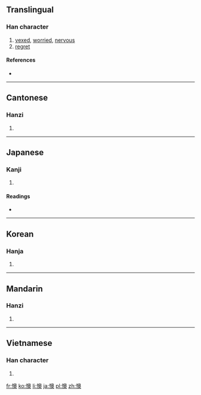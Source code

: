 ==Translingual==

===Han character===
{{Han char|rn=61|rad=心|as=13|sn=16|four=9703<sub>4</sub>|canj=心竹月大 (PHBK)}}

# [[vexed]], [[worried]], [[nervous]]
# [[regret]]

====References====
* {{Han ref|kx=0405.230|dkj=11332|dj=0746.040|hdz=42361.080|uh=61CA|ud=25034|bh=BED2|bd=48850}}

----

==Cantonese==

===Hanzi===
{{yue-hanzi|jyut=|y=ou3}}

# {{defn|Cantonese|sort=心13}}

----

==Japanese==

===Kanji===
{{ja-kanji|grade=|rs=心13}}

# {{defn|Japanese|sort=心13}}

====Readings====
* {{ja-readings|on=[[おう]] (ō)|kun=[[なやむ]] (nayamu)}}

----

==Korean==

===Hanja===
{{ko-hanja|hangeul=오|eumhun=|rv=o|mr=o|y=o}}

# {{defn|Korean|sort=心13}}

----

==Mandarin==

===Hanzi===
{{cmn-hanzi|pin=[[ào]] ([[ao4]]), [[yú]] ([[yu2]])|wg=ao<sup>4</sup>, yü<sup>2</sup>}}

# {{defn|Mandarin|sort=心13}}

----

==Vietnamese==

===Han character===
{{vi-hantu|[[áo]], [[ảo]], [[úc]]|rs=心13}}

# {{defn|Vietnamese|sort=心13}}

[[fr:懊]]
[[ko:懊]]
[[li:懊]]
[[ja:懊]]
[[pl:懊]]
[[zh:懊]]